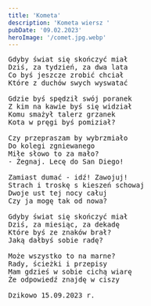 ```yaml
---
title: 'Kometa'
description: 'Kometa wiersz '
pubDate: '09.02.2023'
heroImage: '/comet.jpg.webp'
---
```

<pre>
Gdyby świat się skończyć miał
Dziś, za tydzień, za dwa lata
Co byś jeszcze zrobić chciał
Które z duchów swych wyswatać

Gdzie byś spędził swój poranek
Z kim na kawie byś się widział 
Komu smażył talerz grzanek
Kota w pręgi byś pomiział?

Czy przepraszam by wybrzmiało
Do kolegi zgniewanego
Miłe słowo to za mało? 
- Żegnaj. Lecę do San Diego! 

Zamiast dumać - idź! Zawojuj!
Strach i troskę s kieszeń schowaj
Dwoje ust tej nocy całuj
Czy ja mogę tak od nowa?

Gdyby świat się skończyć miał
Dziś, za miesiąc, za dekadę 
Które byś ze znaków brał?
Jaką dałbyś sobie radę?

Może wszystko to na marne? 
Rady, ścieżki i przepisy
Mam gdzieś w sobie cichą wiarę
Że odpowiedź znajdę w ciszy

Dzikowo 15.09.2023 r.

</pre>
